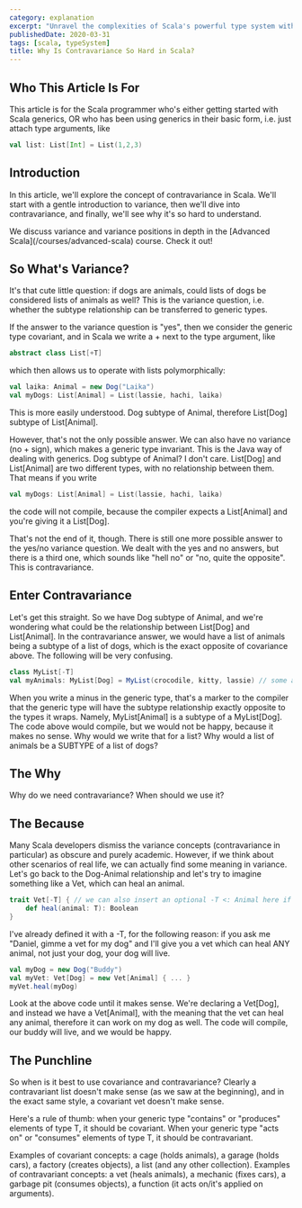 ```yaml
---
category: explanation
excerpt: "Unravel the complexities of Scala's powerful type system with our deep dive into contravariance: we simplify and demystify its challenging aspects"
publishedDate: 2020-03-31
tags: [scala, typeSystem]
title: Why Is Contravariance So Hard in Scala?
---
```



## Who This Article Is For

This article is for the Scala programmer who's either getting started with Scala generics, OR who has been using generics in their basic form, i.e. just attach type arguments, like

```scala
val list: List[Int] = List(1,2,3)
```

## Introduction

In this article, we'll explore the concept of contravariance in Scala. We'll start with a gentle introduction to variance, then we'll dive into contravariance, and finally, we'll see why it's so hard to understand.

<TipAdmonition>
  We discuss variance and variance positions in depth in the [Advanced
  Scala](/courses/advanced-scala) course. Check it out!
</TipAdmonition>

## So What's Variance?

It's that cute little question: if dogs are animals, could lists of dogs be considered lists of animals as well? This is the variance question, i.e. whether the subtype relationship can be transferred to generic types.

If the answer to the variance question is "yes", then we consider the generic type covariant, and in Scala we write a + next to the type argument, like

```scala
abstract class List[+T]
```

which then allows us to operate with lists polymorphically:

```scala
val laika: Animal = new Dog("Laika")
val myDogs: List[Animal] = List(lassie, hachi, laika)
```

This is more easily understood. Dog subtype of Animal, therefore List[Dog] subtype of List[Animal].

However, that's not the only possible answer. We can also have no variance (no + sign), which makes a generic type invariant. This is the Java way of dealing with generics. Dog subtype of Animal? I don't care. List[Dog] and List[Animal] are two different types, with no relationship between them. That means if you write

```scala
val myDogs: List[Animal] = List(lassie, hachi, laika)
```

the code will not compile, because the compiler expects a List[Animal] and you're giving it a List[Dog].

That's not the end of it, though. There is still one more possible answer to the yes/no variance question. We dealt with the yes and no answers, but there is a third one, which sounds like "hell no" or "no, quite the opposite". This is contravariance.

## Enter Contravariance

Let's get this straight. So we have Dog subtype of Animal, and we're wondering what could be the relationship between List[Dog] and List[Animal]. In the contravariance answer, we would have a list of animals being a subtype of a list of dogs, which is the exact opposite of covariance above. The following will be very confusing.

```scala
class MyList[-T]
val myAnimals: MyList[Dog] = MyList(crocodile, kitty, lassie) // some animals
```

When you write a minus in the generic type, that's a marker to the compiler that the generic type will have the subtype relationship exactly opposite to the types it wraps. Namely, MyList[Animal] is a subtype of a MyList[Dog]. The code above would compile, but we would not be happy, because it makes no sense. Why would we write that for a list? Why would a list of animals be a SUBTYPE of a list of dogs?

## The Why

Why do we need contravariance? When should we use it?

## The Because

Many Scala developers dismiss the variance concepts (contravariance in particular) as obscure and purely academic. However, if we think about other scenarios of real life, we can actually find some meaning in variance. Let's go back to the Dog-Animal relationship and let's try to imagine something like a Vet, which can heal an animal.

```scala
trait Vet[-T] { // we can also insert an optional -T <: Animal here if we wanted to impose a type constraint
    def heal(animal: T): Boolean
}
```

I've already defined it with a -T, for the following reason: if you ask me "Daniel, gimme a vet for my dog" and I'll give you a vet which can heal ANY animal, not just your dog, your dog will live.

```scala
val myDog = new Dog("Buddy")
val myVet: Vet[Dog] = new Vet[Animal] { ... }
myVet.heal(myDog)
```

Look at the above code until it makes sense. We're declaring a Vet[Dog], and instead we have a Vet[Animal], with the meaning that the vet can heal any animal, therefore it can work on my dog as well. The code will compile, our buddy will live, and we would be happy.

## The Punchline

So when is it best to use covariance and contravariance? Clearly a contravariant list doesn't make sense (as we saw at the beginning), and in the exact same style, a covariant vet doesn't make sense.

Here's a rule of thumb: when your generic type "contains" or "produces" elements of type T, it should be covariant. When your generic type "acts on" or "consumes" elements of type T, it should be contravariant.

Examples of covariant concepts: a cage (holds animals), a garage (holds cars), a factory (creates objects), a list (and any other collection).
Examples of contravariant concepts: a vet (heals animals), a mechanic (fixes cars), a garbage pit (consumes objects), a function (it acts on/it's applied on arguments).
